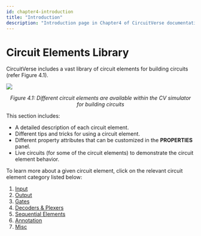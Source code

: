 ```yaml
---
id: chapter4-introduction
title: "Introduction"
description: "Introduction page in Chapter4 of CircuitVerse documentation."
---
```


# Circuit Elements Library

CircuitVerse includes a vast library of circuit elements for building circuits (refer Figure 4.1).

![](/img/img_chapter4/4.1.png)

<div align="center">
  <em>
    Figure 4.1: Different circuit elements are available within the CV simulator
    for building circuits
  </em>
</div>

This section includes:

- A detailed description of each circuit element.
- Different tips and tricks for using a circuit element.
- Different property attributes that can be customized in the **PROPERTIES** panel.
- Live circuits (for some of the circuit elements) to demonstrate the circuit element behavior.

To learn more about a given circuit element, click on the relevant circuit element category listed below:

1. [Input](/chapter4/2input.mdx)
2. [Output](/chapter4/3output.mdx)
3. [Gates](/chapter4/4gates.mdx)
4. [Decoders & Plexers](/chapter4/5muxandplex.mdx)
5. [Sequential Elements](/chapter4/6sequentialelements.mdx)
6. [Annotation](/chapter4/7annotation.mdx)
7. [Misc](/chapter4/8misc.mdx)
